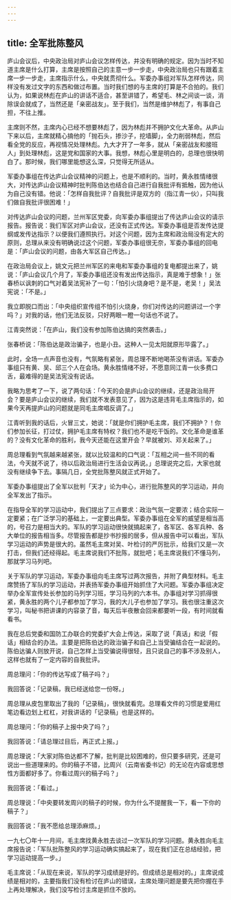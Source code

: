 ```yaml
---
---
---
```

title: 全军批陈整风
---




庐山会议后，中央政治局对庐山会议怎样传达，并没有明确的规定。因为当时不知道主席是什么打算，主席是按照自己的主意一步一步走，中央政治局也只有跟着主席一步一步走，主席指示什么，中央就贯彻什么。军委办事组对军队怎样传达，同样没有发过文字的东西和做过布置。当时我们想的与主席的打算是不合拍的。我们认为，如果说林彪在庐山的讲话不适合，甚至讲错了，希望毛、林之间谈一谈，消除误会就成了，当然还是「亲密战友」。至于我们，当然是维护林彪了，有事自己担，不往上推。

主席则不然，主席内心已经不想要林彪了，因为林彪并不拥护文化大革命。从庐山下来以后，主席就精心搞他的「抛石头，掺沙子，挖墙脚」，全力削弱林彪，然后看全党的反应，再视情况处理林彪。九大才开了一年多，就从「亲密战友和接班人」到处理林彪，这是党和国家的大事。我想，林彪心里是明白的，总理也很快明白了。那时候，我们哪里能想这么深，只觉得无所适从。

军委办事组在传达庐山会议精神的问题上，也是不顺利的。当时，黄永胜情绪很大，对传达庐山会议精神时批判陈伯达也结合自己进行自我批评有抵触，因为他认为自己没有错。他说：「怎样自我批评？自我批评是双方的（指江青一伙），只叫我们做自我批评很困难！」

对传达庐山会议的问题，兰州军区党委，向军委办事组提出了传达庐山会议的请示报告。报告说：我们军区对庐山会议，还没有正式传达。军委办事组是否发传达提纲或发传达指示？以便我们遵照执行。对这个问题，因为主席和政治局没有定大的原则，总理从来没有明确说过这个问题，军委办事组很无奈，军委办事组的回电是：「庐山会议的问题，由各大军区自己传达。」

在政治局会议上，姚文元把兰州军区的来电和军委办事组的复电都提出来了，姚说：「庐山会议几个月了，军委办事组还没有发出传达指示，真是难于想象！」张春桥以讽刺的口气对着吴法宪补了一句：「怕引火烧身吧？是不是，老吴！」吴法宪说：「不是。」

我立即脱口而出：「中央组织宣传组不怕引火烧身，你们对传达的问题讲过一个字吗？」对我的话，他们无法反驳，只好两眼一瞪一句话也不说了。

江青突然说：「在庐山，我们没有参加陈伯达搞的突然袭击。」

张春桥说：「陈伯达是政治骗子，也是小丑。这种人一见太阳就原形毕露了。」

此时，全场一点声音也没有，气氛略有紧张，周总理不断地喝茶没有讲话。军委办事组只有黄、吴、邱三个人在会场。黄永胜情绪不好，不愿意同江青一伙多费口舌，最难得的是吴法宪没有说话。

我略为思考了一下，说了两句话：「今天的会是庐山会议的继续，还是政治局开会？要是庐山会议的继续，我们就不发表意见了，因为这是违背毛主席指示的，如果今天再提庐山的问题就是同毛主席唱反调了。」

江青听到我的话后，火冒三丈，她说：「就是你们拥护毛主席，我们不拥护？！你们参加长征，打过仗，拥护毛主席有特权？我们也不是吃干饭的。文化革命是谁革的？没有文化革命的胜利，我今天还能在这里开会？早就被刘、邓关起来了。」

周总理看到气氛越来越紧张，就以比较温和的口气说：「互相之间一些不同的看法，今天就不说了，待以后政治局进行生活会议再说。」总理说完之后，大家也就没有继续争下去。事隔几日，全党批陈整风就正式开始了。

军委办事组提出了全军以批判「天才」论为中心，进行批陈整风的学习运动，并向全军发出了指示。

在指导全军的学习运动中，我们提出了三点要求：政治气氛一定要浓；结合实际一定要紧；在广泛学习的基础上，一定要出典型。军委办事组在全军的威望是相当高的，号召力是相当大的。军队的学习运动很快就搞起来了，各军区、各军兵种、各大单位的报告相当多。尽管报告都是抄书抄报的居多，但从报告中可以看出，军队学习运动的声势是很大的。虽然毛主席对吴、叶检讨的严厉批示，给我们又是一次打击，但我们还经得起。毛主席说我们不批陈，就批吧；毛主席说我们不懂马列，那就学习马列吧。

关于军队的学习运动，军委办事组向毛主席写过两次报告，并附了典型材料。毛主席赞扬了军队的学习运动，并表扬军委办事组开始抓住了大问题。军委办事组决定举办全军宣传处长参加的马列学习班，学习马列的六本书。办事组对学习抓得很紧，黄永胜的两个儿子都参加了学习，我的大儿子也参加了学习。我也很注重这次学习，叫秘书把讲课的内容录了音，每天后半夜散会回来都要听一段，有时间就看看书。

我在总后党委和国防工办联合的党委扩大会上传达，采取了说「真话」和说「假话」相结合的办法。主要是把陈伯达的政治骗子和自己上当受骗结合在一起说的。陈伯达骗人则放开说，自己怎样上当受骗说得很轻，且只说自己的事不涉及别人，这样也就有了一定内容的自我批评。

周总理问：「你的传达写成了稿子吗？」

我回答说：「记录稿，我已经送给您一份呀。」

周总理从皮包里取出了我的「记录稿」，很快就看完。总理看文件的习惯是爱用红笔边看边划上杠杠，对我讲话的「记录稿」也是这样的。

周总理问：「你的稿子上报中央了吗？」

我回答说：「请总理过目后，再正式上报。」

周总理说：「大家对陈伯达都不了解，批判是比较困难的，但只要多研究，还是可说出一些道理来的。你的稿子不错，比周兴（云南省委书记）的无论在内容或思想性方面都好多了。你看过周兴的稿子吗？」

我回答说：「看过。」

周总理说：「中央要转发周兴的稿子的时候，你为什么不提醒我一下，看一下你的稿子？」

我回答说：「我不愿给总理添麻烦。」

一九七〇年十一月间，毛主席找黄永胜去谈过一次军队的学习问题。黄永胜向毛主席报告说：「军队批陈整风的学习运动确实搞起来了，现在我们正在总结经验，把学习运动提高一步。」

毛主席说：「从现在来说，军队的学习成绩是好的。但成绩总是相对的。」主席说成绩是相对的，主要指我们没有检讨在庐山的错误，主席处理问题是要先把你握在手上再处理解决，我们没写检讨主席是抓住不放的。